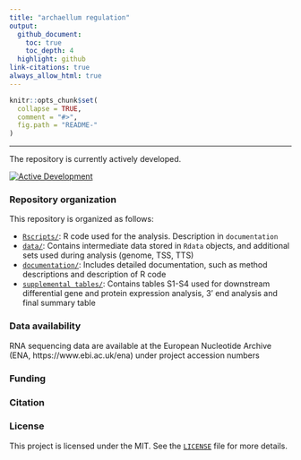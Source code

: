 ```yaml
---
title: "archaellum regulation"
output:
  github_document:
    toc: true
    toc_depth: 4
  highlight: github
link-citations: true
always_allow_html: true
---
```


```r
knitr::opts_chunk$set(
  collapse = TRUE,
  comment = "#>",
  fig.path = "README-"
)
```

***  

The repository is currently actively developed.  

[![Active Development](https://img.shields.io/badge/Maintenance%20Level-Actively%20Developed-brightgreen.svg)](https://gist.github.com/cheerfulstoic/d107229326a01ff0f333a1d3476e068d)

### Repository organization

This repository is organized as follows:

- [`Rscripts/`](Rscripts): R code used for the analysis. Description in `documentation` 
- [`data/`](data): Contains intermediate data stored in `Rdata` objects, and additional sets used during analysis (genome, TSS, TTS) 
- [`documentation/`](documentation): Includes detailed documentation, such as method descriptions and description of R code  
- [`supplemental tables/`](supplemental tables): Contains tables S1-S4 used for downstream differential gene and protein expression analysis, 3' end analysis and final summary table 

### Data availability 
RNA sequencing data are available at the European Nucleotide Archive (ENA, https://www.ebi.ac.uk/ena) under project accession numbers 

### Funding 


### Citation


### License

This project is licensed under the MIT. See the [`LICENSE`](LICENSE) file for more details.

